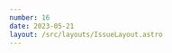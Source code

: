 ```yaml
---
number: 16
date: 2023-05-21
layout: /src/layouts/IssueLayout.astro
---
```



<Title title={`Issue ${frontmatter.number}`} date={frontmatter.date} />

<NewsletterSponsorSlot
  title="Put your mobile releases on autopilot."
  url="https://get.runway.team/get-started?utm_campaign%3DiOS%20CI%20Newsletter%26utm_medium%3Dweb%26utm_source%3DiOS%20CI%20Newsletter%20Issue%2016%26utm_content%3Dmay_21_23"
  description="No more cat-herding, spreadsheets, or steady drip of manual busywork. Runway helps your team level up your release coordination and automation, from kickoff to release to rollout."
  image="/assets/sponsors/runway-alt.png"
/>

Hey everyone! 👋 Welcome to the **sixteenth** issue of the iOS CI Newsletter. I hope you've all had a fantastic couple of weeks!

Over the past few weeks, I have been working on creating Swift Packages with code that is shared (and currently duplicated) across multiple products and teams in the organisation I work for.

This is not something we have done before as we have only ever depended on either **local or public Swift Packages** and it has definitely been a formidable challenge to solve given our requirements on CI runners and how **little access we want to give them**.

We have a neat solution which gives the runner enough access for the current workflow only using **token-based authentication** while still keeping **ssh-based auth for local development**. Keep an eye on my social media and my blog if you are interested as I will be writing an article about it.

## [🔁 Airbnb's CI/CD migration to AWS](https://medium.com/airbnb-engineering/flexible-continuous-integration-for-ios-4ab33ea4072f?utm_campaign%3DiOS%20CI%20Newsletter%26utm_medium%3Dweb%26utm_source%3DiOS%20CI%20Newsletter%20Issue%2016%26utm_content%3Dmay_21_23)

In this great article, [Michael Bachand](https://twitter.com/michaelbachand) and [Xianwen Chen](https://www.linkedin.com/in/xianwen1014) take us through why and how [Airbnb](https://twitter.com/AirbnbEng) has moved their iOS CI/CD away from non-virtualised physical macOS runners to scalable EC2 macOS instances in AWS.

## [🤯 Running GitHub Actions workflows locally](https://grantisom.com/2023/05/15/using-act-to.html?utm_campaign%3DiOS%20CI%20Newsletter%26utm_medium%3Dweb%26utm_source%3DiOS%20CI%20Newsletter%20Issue%2016%26utm_content%3Dmay_21_23)

This great article from [Grant Isom](https://www.linkedin.com/in/grantisom/) introduced me to [Act](https://github.com/nektos/act): a command-line tool made by [Casey Lee](https://twitter.com/nektos) that allows you to run GitHub Actions workflows locally.

Act can help you test your GitHub Actions directly from your terminal to tighten the feedback loop and can even help you replace some of your current scripts with local GitHub Actions workflow runs! 🤯

## [🏛️ Getting your app ready for Apple silicon](https://bitrise.io/blog/post/transitioning-your-mobile-apps-from-intel-to-apple-silicon?utm_campaign%3DiOS%20CI%20Newsletter%26utm_medium%3Dweb%26utm_source%3DiOS%20CI%20Newsletter%20Issue%2016%26utm_content%3Dmay_21_23)

[As of version 14.3, running Xcode under Rosetta is no longer supported on Apple Silicon machines](https://developer.apple.com/documentation/xcode-release-notes/xcode-14_3-release-notes#Deprecations). If you are still struggling to get your app to run on Apple Silicon simulators due to the new arm64 slice, this article from [Bitrise](https://twitter.com/bitrise) can help you out!

If you are **blocked by a third-party dependency** to release an update with support for Apple Silicon and you don't want to wait anymore, I would suggest checking out [this amazing article](https://bogo.wtf/arm64-to-sim.html?utm_campaign%3DiOS%20CI%20Newsletter%26utm_medium%3Dweb%26utm_source%3DiOS%20CI%20Newsletter%20Issue%2016%26utm_content%3Dmay_21_23) by [Bogo](https://twitter.com/giertler) on how you can convert arm64 device arch slices into Apple Silicon sim-compatible ones.

## [📱 Edit GitHub Actions workflows from your phone](https://github.blog/changelog/2023-05-11-edit-workflow-files-on-github-mobile?utm_campaign%3DiOS%20CI%20Newsletter%26utm_medium%3Dweb%26utm_source%3DiOS%20CI%20Newsletter%20Issue%2016%26utm_content%3Dmay_21_23)

I recently came across this cool improvement to the [GitHub](https://twitter.com/github) mobile app. You can now edit your [GitHub](https://twitter.com/github) Actions workflow files on the go directly from your iOS or Android device! 🎉📱

## [❗️ Node 12 will no longer be allowed in GitHub Actions](https://github.blog/changelog/2023-05-04-github-actions-all-actions-will-run-on-node16-instead-of-node12?utm_campaign%3DiOS%20CI%20Newsletter%26utm_medium%3Dweb%26utm_source%3DiOS%20CI%20Newsletter%20Issue%2016%26utm_content%3Dmay_21_23)

As of the 18th of May, [GitHub](https://twitter.com/github) no longer allows actions to run **Node 12.0**. When using Node in a workflow, it is now a requirement to use **version 16.0 or newer**.

What's important to know is that the [@actions/checkout (v2)](https://github.com/actions/checkout) and [@actions/upload-artifact (v2)](https://github.com/actions/upload-artifact) actions use Node 12.0 and you now must update to their latest versions, which use Node 16.0. [If you want a fast and easy way of updating the version for these built-in actions on all your workflows, make sure you check out this article](https://blog.eidinger.info/why-and-how-to-adopt-actionscheckoutv3-in-your-github-action-workflow?utm_campaign%3DiOS%20CI%20Newsletter%26utm_medium%3Dweb%26utm_source%3DiOS%20CI%20Newsletter%20Issue%2016%26utm_content%3Dmay_21_23) [Marco Eidinger](https://twitter.com/MarcoEidinger) wrote a while back.
